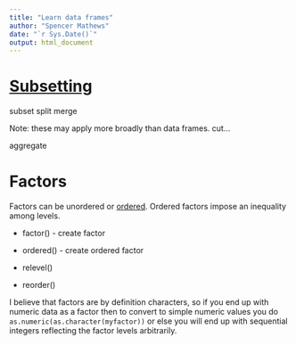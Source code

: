 ```yaml
---
title: "Learn data frames"
author: "Spencer Mathews"
date: "`r Sys.Date()`"
output: html_document
---
```





# [Subsetting](http://adv-r.had.co.nz/Subsetting.html)


subset
split
merge


Note: these may apply more broadly than data frames.
cut...

aggregate



# Factors

Factors can be unordered or [ordered](http://www.cookbook-r.com/Manipulating_data/Changing_the_order_of_levels_of_a_factor/).  Ordered factors impose an inequality among levels.

- factor() - create factor

- ordered() - create ordered factor

- relevel()

- reorder()

I believe that factors are by definition characters, so if you end up with numeric data as a factor then to convert to simple numeric values you do `as.numeric(as.character(myfactor))` or else you will end up with sequential integers reflecting the factor levels arbitrarily.